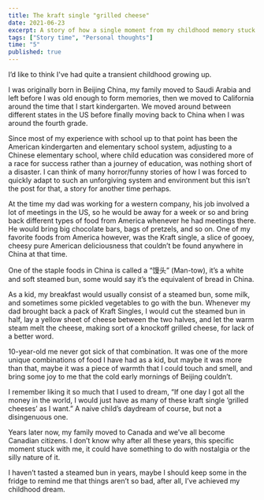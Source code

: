 ```yaml
---
title: The kraft single "grilled cheese"
date: 2021-06-23
excerpt: A story of how a single moment from my childhood memory stuck with me. 
tags: ["Story time", "Personal thoughts"]
time: "5"
published: true
---
```


I’d like to think I've had quite a transient childhood growing up. 

I was originally born in Beijing China, my family moved to Saudi Arabia and left before 
I was old enough to form memories, then we moved to California around the time that I 
start kindergarten. We moved around between different states in the US before finally 
moving back to China when I was around the fourth grade. 

Since most of my experience with school up to that point has been the American kindergarten 
and elementary school system, adjusting to a Chinese elementary school, where child education
 was considered more of a race for success rather than a journey of education, was nothing 
 short of a disaster. I can think of many horror/funny stories of how I was forced to quickly 
 adapt to such an unforgiving system and environment but this isn’t the post for that, a story 
 for another time perhaps. 
 
At the time my dad was working for a western company, his job involved a lot of meetings in the 
US, so he would be away for a week or so and bring back different types of food from America 
whenever he had meetings there. He would bring big chocolate bars, bags of pretzels, and so on. 
One of my favorite foods from America however, was the Kraft single, a slice of gooey, cheesy 
pure American deliciousness that couldn’t be found anywhere in China at that time. 

One of the staple foods in China is called a “馒头” (Man-tow), it’s a white and soft steamed bun, 
some would say it’s the equivalent of bread in China. 

As a kid, my breakfast would usually consist of a steamed bun, some milk, and sometimes some pickled 
vegetables to go with the bun. Whenever my dad brought back a pack of Kraft Singles, I would cut 
the steamed bun in half, lay a yellow sheet of cheese between the two halves, and let the warm 
steam melt the cheese, making sort of a knockoff grilled cheese, for lack of a better word. 

10-year-old me never got sick of that combination. It was one of the more unique combinations of food 
I have had as a kid, but maybe it was more than that, maybe it was a piece of warmth that I could touch 
and smell, and bring some joy to me that the cold early mornings of Beijing couldn’t. 

I remember liking it so much that I used to dream, “If one day I got all the money in the world, 
I would just have as many of these kraft single ‘grilled cheeses’ as I want.” A naive child’s daydream 
of course, but not a disingenuous one. 

Years later now, my family moved to Canada and we’ve all become Canadian citizens. I don’t know why after 
all these years, this specific moment stuck with me, it could have something to do with nostalgia or the 
silly nature of it. 

I haven’t tasted a steamed bun in years, maybe I should keep some in the fridge to remind me that things 
aren’t so bad, after all, I’ve achieved my childhood dream. 



